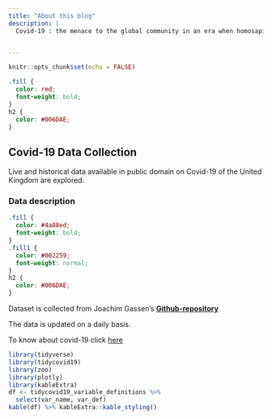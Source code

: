 ```yaml
---
title: "About this blog"
description: |
  Covid-19 : the menace to the global community in an era when homosapiense is boasting its technological superiority. I also joined the league of those researchers who are on a mission to find some insight that might help the global community to face the menace the better way scientifically.


---
```


```r
knitr::opts_chunk$set(echo = FALSE)
```

```css
.fill {
  color: red;
  font-weight: bold;
}
h2 {
  color: #006DAE;
}

```

## Covid-19 Data Collection



Live and historical data available in public domain on Covid-19 of the United Kingdom are explored.

### Data description

```css
.fill {
  color: #4a88ed;
  font-weight: bold;
}
.fill1 {
  color: #002259;
  font-weight: normal;
}
h2 {
  color: #006DAE;
}

```

Dataset is collected from Joachim Gassen's [[**Github-repository**]{.fill}](https://github.com/joachim-gassen/tidycovid19)

The data is updated on a daily basis.

To know about covid-19 click [[here]{.fill1}](https://www.unicef.org/stories/novel-coronavirus-outbreak-frequently-asked-questions)



```r
library(tidyverse)
library(tidycovid19)
library(zoo)
library(plotly)
library(kableExtra)
df <- tidycovid19_variable_definitions %>%
  select(var_name, var_def)
kable(df) %>% kableExtra::kable_styling()
```



